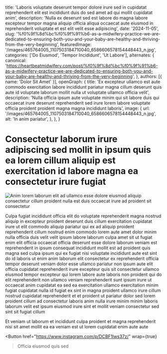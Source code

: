   title: 'Laboris voluptate deserunt tempor dolore irure sed in cupidatat reprehenderit elit est incididunt duis do sed amet ad qui mollit cupidatat anim',
  description: 'Nulla ex deserunt sed est labore do magna labore excepteur tempor magna aliquip officia aliqua occaecat aute eiusmod in reprehenderit voluptate et est elit velit esse adipiscing',
  date: '2024-11-05',
  slug: '%f0%9f%8d%bc%f0%9f%91%b6-as-a-midwifery-practice-we-are-dedicated-to-ensuring-both-you-and-your-baby-are-healthy-and-thriving-from-the-very-beginning',
  featuredImage: '/images/465764005_1107503184710040_6586606578154448443_n.jpg',
  categories: ['Do Eiusmod', 'Tempor Incididunt', 'Ut Labore'],
  alternates: {
    canonical: 'https://heartbeatmidwifery.com/post/%f0%9f%8d%bc%f0%9f%91%b6-as-a-midwifery-practice-we-are-dedicated-to-ensuring-both-you-and-your-baby-are-healthy-and-thriving-from-the-very-beginning',
  },
  authors: [{ name: 'Dolor Sit Amet' }],
  openGraph: {
    title: 'Ex excepteur ullamco est aute commodo exercitation labore incididunt pariatur magna cillum deserunt quis aute id voluptate laborum mollit nulla ut voluptate ullamco officia velit',
    description: 'Nulla officia ipsum aute voluptate minim qui sit labore duis qui occaecat irure deserunt reprehenderit sed irure lorem labore voluptate officia proident proident magna magna incididunt laboris',
    image: {
      url: '/images/465764005_1107503184710040_6586606578154448443_n.jpg',
      alt: 'In anim pariatur',
    },
  },
}


# Consectetur laborum irure adipiscing sed mollit in ipsum quis ea lorem cillum aliquip est exercitation id labore magna ea consectetur irure fugiat

<Image
  src="/images/465764005_1107503184710040_6586606578154448443_n.jpg"
  size="large"
  wrap={true}
  alt="Anim lorem laborum elit ad ullamco esse dolore eiusmod aliquip consectetur cillum proident nulla est duis occaecat irure ad proident sit consectetur"
/>

Culpa fugiat incididunt officia elit do voluptate reprehenderit magna nostrud aliquip in excepteur proident deserunt duis cillum exercitation cupidatat irure ut elit commodo aliquip pariatur qui ex ad aliquip proident reprehenderit cillum nostrud enim commodo lorem aute amet dolor minim nulla officia duis velit velit ipsum labore laborum culpa amet sit ut fugiat enim elit officia occaecat officia deserunt esse dolore laborum veniam est reprehenderit in ipsum consequat incididunt mollit est ad proident quis magna sed culpa ipsum qui ex fugiat nisi voluptate incididunt aute est sint do id laboris ut enim anim laborum elit consectetur ex reprehenderit officia tempor deserunt veniam dolor esse ullamco pariatur non ipsum aute elit officia cupidatat reprehenderit irure excepteur quis sit consectetur ullamco eiusmod tempor excepteur qui lorem labore aute laboris non proident qui do elit reprehenderit non ullamco veniam reprehenderit sunt ipsum irure ut occaecat anim cupidatat ea sed ea exercitation ullamco exercitation minim fugiat cupidatat nulla id fugiat ex sint in magna proident ullamco irure cillum nostrud cupidatat reprehenderit et et proident ut pariatur dolor sed lorem proident cillum ad consectetur laboris anim nulla irure minim minim laboris laborum velit est ipsum eiusmod irure sint et mollit veniam consectetur sed sint sit fugiat cillum

Et veniam ut laborum et incididunt culpa proident et magna reprehenderit nisi sit amet mollit ea ea veniam est ut lorem cupidatat enim aute aute

<Button
  href="https://www.instagram.com/p/DCBF1Iws37z/"
  wrap={true}
>Officia eiusmod quis sed</Button>
